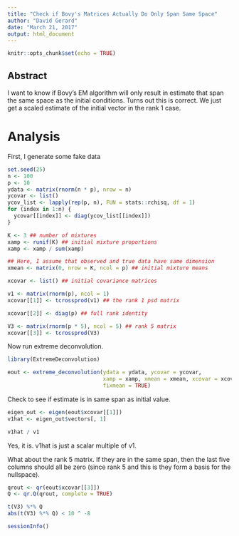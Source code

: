 ```yaml
---
title: "Check if Bovy's Matrices Actually Do Only Span Same Space"
author: "David Gerard"
date: "March 21, 2017"
output: html_document
---
```


```r
knitr::opts_chunk$set(echo = TRUE)
```

## Abstract

I want to know if Bovy's EM algorithm will only result in estimate that span the same space as the initial conditions. Turns out this is correct. We just get a scaled estimate of the initial vector in the rank 1 case.

# Analysis

First, I generate some fake data

```r
set.seed(25)
n <- 100
p <- 10
ydata <- matrix(rnorm(n * p), nrow = n)
ycovar <- list()
ycov_list <- lapply(rep(p, n), FUN = stats::rchisq, df = 1)
for (index in 1:n) {
  ycovar[[index]] <- diag(ycov_list[[index]])
}

K <- 3 ## number of mixtures
xamp <- runif(K) ## initial mixture proportions
xamp <- xamp / sum(xamp)

## Here, I assume that observed and true data have same dimension
xmean <- matrix(0, nrow = K, ncol = p) ## initial mixture means

xcovar <- list() ## initial covariance matrices

v1 <- matrix(rnorm(p), ncol = 1)
xcovar[[1]] <- tcrossprod(v1) ## the rank 1 psd matrix

xcovar[[2]] <- diag(p) ## full rank identity

V3 <- matrix(rnorm(p * 5), ncol = 5) ## rank 5 matrix
xcovar[[3]] <- tcrossprod(V3)
```

Now run extreme deconvolution. 

```r
library(ExtremeDeconvolution)

eout <- extreme_deconvolution(ydata = ydata, ycovar = ycovar,
                              xamp = xamp, xmean = xmean, xcovar = xcovar,
                              fixmean = TRUE)

```

Check to see if estimate is in same span as initial value.

```r
eigen_out <- eigen(eout$xcovar[[1]])
v1hat <- eigen_out$vectors[, 1]

v1hat / v1
```

Yes, it is. v1hat is just a scalar multiple of v1.

What about the rank 5 matrix. If they are in the same span, then the last five columns should all be zero (since rank 5 and this is they form a basis for the nullspace).

```r
qrout <- qr(eout$xcovar[[3]])
Q <- qr.Q(qrout, complete = TRUE)

t(V3) %*% Q
abs(t(V3) %*% Q) < 10 ^ -8
```

```r
sessionInfo()
```
